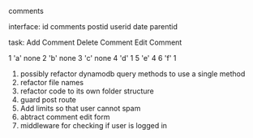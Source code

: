 comments

interface:
id comments postid userid date parentid

task:
Add Comment
Delete Comment
Edit Comment

1 'a' none
2 'b' none
3 'c' none
4 'd' 1
5 'e' 4
6 'f' 1


1. possibly refactor dynamodb query methods to use a single method
2. refactor file names
3. refactor code to its own folder structure
4. guard post route
5. Add limits so that user cannot spam 
6. abtract comment edit form
7. middleware for checking if user is logged in
